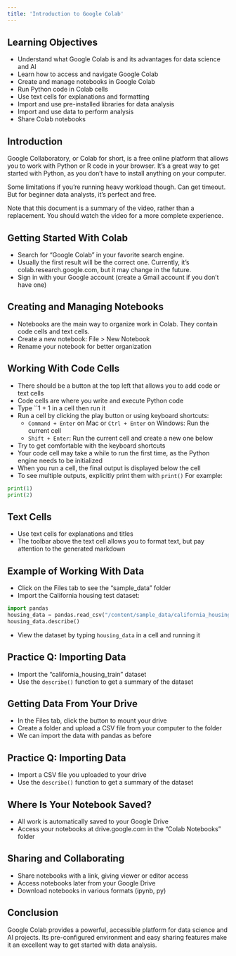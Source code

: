 ```yaml
---
title: 'Introduction to Google Colab'
---
```


## Learning Objectives

- Understand what Google Colab is and its advantages for data science and AI
- Learn how to access and navigate Google Colab
- Create and manage notebooks in Google Colab
- Run Python code in Colab cells
- Use text cells for explanations and formatting
- Import and use pre-installed libraries for data analysis
- Import and use data to perform analysis
- Share Colab notebooks

## Introduction

Google Collaboratory, or Colab for short, is a free online platform that allows you to work with Python or R code in your browser. It's a great way to get started with Python, as you don't have to install anything on your computer.

Some limitations if you're running heavy workload though. Can get timeout. But for beginner data analysts, it's perfect and free.

Note that this document is a summary of the video, rather than a replacement. You should watch the video for a more complete experience.

## Getting Started With Colab

- Search for "Google Colab" in your favorite search engine. 
- Usually the first result will be the correct one. Currently, it's colab.research.google.com, but it may change in the future.
- Sign in with your Google account (create a Gmail account if you don't have one)

## Creating and Managing Notebooks

- Notebooks are the main way to organize work in Colab. They contain code cells and text cells.
- Create a new notebook: File > New Notebook
- Rename your notebook for better organization

## Working With Code Cells

- There should be a button at the top left that allows you to add code or text cells
- Code cells are where you write and execute Python code
- Type ``1 + 1 in a cell then run it
- Run a cell by clicking the play button or using keyboard shortcuts:
  - `Command + Enter` on Mac or `Ctrl + Enter` on Windows: Run the current cell
  - `Shift + Enter`: Run the current cell and create a new one below
- Try to get comfortable with the keyboard shortcuts
- Your code cell may take a while to run the first time, as the Python engine needs to be initialized
- When you run a cell, the final output is displayed below the cell
- To see multiple outputs, explicitly print them with `print()` For example:

```python
print(1)
print(2)
```

## Text Cells

- Use text cells for explanations and titles
- The toolbar above the text cell allows you to format text, but pay attention to the generated markdown

## Example of Working With Data

- Click on the Files tab to see the "sample_data" folder
- Import the California housing test dataset:

```python
import pandas
housing_data = pandas.read_csv("/content/sample_data/california_housing_test.csv")
housing_data.describe()
```
- View the dataset by typing `housing_data` in a cell and running it

## Practice Q: Importing Data

- Import the "california_housing_train" dataset
- Use the `describe()` function to get a summary of the dataset

## Getting Data From Your Drive

- In the Files tab, click the button to mount your drive
- Create a folder and upload a CSV file from your computer to the folder
- We can import the data with pandas as before


## Practice Q: Importing Data

- Import a CSV file you uploaded to your drive
- Use the `describe()` function to get a summary of the dataset

## Where Is Your Notebook Saved?

- All work is automatically saved to your Google Drive
- Access your notebooks at drive.google.com in the "Colab Notebooks" folder

## Sharing and Collaborating

- Share notebooks with a link, giving viewer or editor access
- Access notebooks later from your Google Drive
- Download notebooks in various formats (ipynb, py)

## Conclusion

Google Colab provides a powerful, accessible platform for data science and AI projects. Its pre-configured environment and easy sharing features make it an excellent way to get started with data analysis.